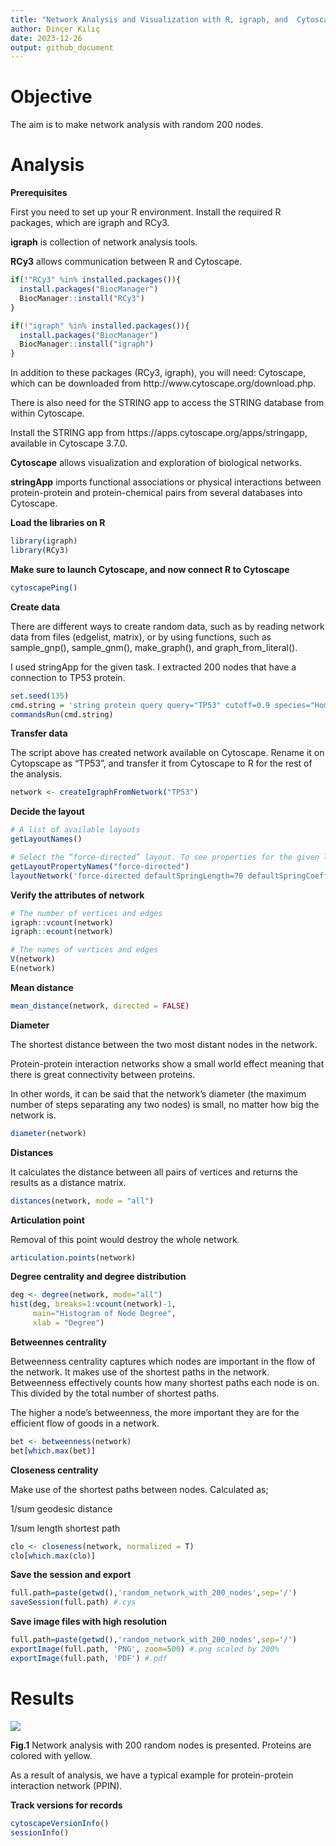 ```yaml
---
title: "Network Analysis and Visualization with R, igraph, and  Cytoscape"
author: Dinçer Kılıç
date: 2023-12-26
output: github_document
---
```


# Objective

The aim is to make network analysis with random 200 nodes.

# Analysis

**Prerequisites**

First you need to set up your R environment. Install the required R packages, which are igraph and RCy3.

**igraph** is collection of network analysis tools.

**RCy3** allows communication between R and Cytoscape.

```r
if(!"RCy3" %in% installed.packages()){
  install.packages("BiocManager")
  BiocManager::install("RCy3")
}

if(!"igraph" %in% installed.packages()){
  install.packages("BiocManager")
  BiocManager::install("igraph")
}
```


In addition to these packages (RCy3, igraph), you will need: Cytoscape, which can be downloaded from http://www.cytoscape.org/download.php.

There is also need for the STRING app to access the STRING database from within Cytoscape.

Install the STRING app from https://apps.cytoscape.org/apps/stringapp, available in Cytoscape 3.7.0.  

**Cytoscape** allows visualization and exploration of biological networks.

**stringApp** imports functional associations or physical interactions between protein-protein and protein-chemical pairs from several databases into Cytoscape.

**Load the libraries on R**

```r
library(igraph)
library(RCy3)
```

**Make sure to launch Cytoscape, and now connect R to Cytoscape**

```r
cytoscapePing()
```

**Create data** 

There are different ways to create random data, such as by reading network data from files (edgelist, matrix), or by using functions, such as sample_gnp(), sample_gnm(), make_graph(), and graph_from_literal().

I used stringApp for the given task. I extracted 200 nodes that have a connection to TP53 protein.

```r
set.seed(135)
cmd.string = 'string protein query query="TP53" cutoff=0.9 species="Homo sapiens" limit=200'
commandsRun(cmd.string)
```


**Transfer data**

The script above has created network available on Cytoscape. Rename it on Cytopscape as "TP53", and transfer it from Cytoscape to R for the rest of the analysis.

```r
network <- createIgraphFromNetwork("TP53")
```

**Decide the layout**

```r
# A list of available layouts
getLayoutNames()

# Select the “force-directed” layout. To see properties for the given layout, use:
getLayoutPropertyNames("force-directed") 
layoutNetwork('force-directed defaultSpringLength=70 defaultSpringCoefficient=0.000003')
```

**Verify the attributes of network**

```r
# The number of vertices and edges
igraph::vcount(network)
igraph::ecount(network)

# The names of vertices and edges
V(network)
E(network)
```

**Mean distance**

```r
mean_distance(network, directed = FALSE)
```

**Diameter**

The shortest distance between the two most distant nodes in the network.

Protein-protein interaction networks show a small world effect meaning that there is great connectivity between proteins. 

In other words, it can be said that the network's diameter (the maximum number of steps separating any two nodes) is small, no matter how big the network is.

```r
diameter(network)
```

**Distances** 

It calculates the distance between all pairs of vertices and returns the results as a distance matrix.

```r
distances(network, mode = "all")
```

**Articulation point**

Removal of this point would destroy the whole network.
```r
articulation.points(network)
```

**Degree centrality and degree distribution**

```r
deg <- degree(network, mode="all")
hist(deg, breaks=1:vcount(network)-1, 
     main="Histogram of Node Degree",
     xlab = "Degree")

```

**Betweennes centrality**

Betweenness centrality captures which nodes are important in the flow of the network. It makes use of the shortest paths in the network. Betweenness effectively counts how many shortest paths each node is on. This divided by the total number of shortest paths.

The higher a node’s betweenness, the more important they are for the efficient flow of goods in a network.

```r
bet <- betweenness(network)
bet[which.max(bet)]
```

**Closeness centrality**

Make use of the shortest paths between nodes. Calculated as;

1/sum geodesic distance

1/sum length shortest path

```r
clo <- closeness(network, normalized = T)
clo[which.max(clo)]
```

**Save the session and export**

```r
full.path=paste(getwd(),'random_network_with_200_nodes',sep='/')
saveSession(full.path) #.cys

```

**Save image files with high resolution**

```r
full.path=paste(getwd(),'random_network_with_200_nodes',sep='/')
exportImage(full.path, 'PNG', zoom=500) #.png scaled by 200%
exportImage(full.path, 'PDF') #.pdf
```

# Results
![](out/random_network_with_200_nodes.png)

**Fig.1** Network analysis with 200 random nodes is presented. Proteins are colored with yellow.

As a result of analysis, we have a typical example for protein-protein interaction network (PPIN).

**Track versions for records**

```r
cytoscapeVersionInfo()
sessionInfo()
```


